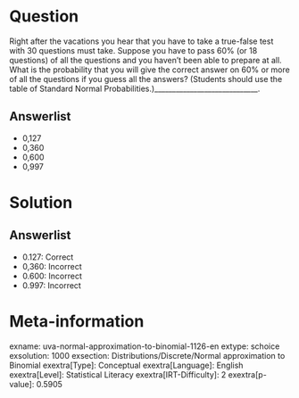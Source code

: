 Question
========

Right after the vacations you hear that you have to take a true-false test with 30 questions must take. Suppose you have to pass 60% (or 18 questions) of all the questions and you haven't been able to prepare at all. What is the probability that you will give the correct answer on 60% or more of all the questions if you guess all the answers? (Students should use the table of Standard Normal Probabilities.)_____________________________.

Answerlist
----------

* 0,127
* 0,360
* 0,600
* 0,997

Solution
========

Answerlist
----------

* 0.127: Correct
* 0,360: Incorrect
* 0.600: Incorrect
* 0.997: Incorrect

Meta-information
================
exname: uva-normal-approximation-to-binomial-1126-en
extype: schoice
exsolution: 1000
exsection: Distributions/Discrete/Normal approximation to Binomial
exextra[Type]: Conceptual
exextra[Language]: English
exextra[Level]: Statistical Literacy
exextra[IRT-Difficulty]: 2
exextra[p-value]: 0.5905
